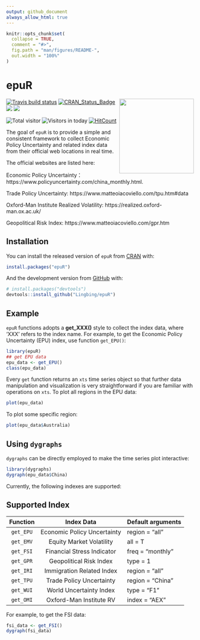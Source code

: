 ```yaml
---
output: github_document
always_allow_html: true
---
```


<!-- README.md is generated from README.Rmd. Please edit that file -->

```r
knitr::opts_chunk$set(
  collapse = TRUE,
  comment = "#>",
  fig.path = "man/figures/README-",
  out.width = "100%"
)
```

# epuR
<img src="inst/figures/epuR_logo.png" height="200" align="right" />



<!-- badges: start -->
[![Travis build status](https://travis-ci.org/Lingbing/epuR.svg?branch=master)](https://travis-ci.org/Lingbing/epuR)
[![CRAN_Status_Badge](http://www.r-pkg.org/badges/version/epuR?color=green)](https://cran.r-project.org/package=epuR)
[![](http://cranlogs.r-pkg.org/badges/grand-total/epuR?color=green)](https://cran.r-project.org/package=epuR)
[![](http://cranlogs.r-pkg.org/badges/epuR?color=green)](https://cran.r-project.org/package=epuR)

![Total visitor](https://visitor-count-badge.herokuapp.com/total.svg?repo_id=lingbing/epuR)
![Visitors in today](https://visitor-count-badge.herokuapp.com/today.svg?repo_id=lingbing/epuR)
[![HitCount](http://hits.dwyl.com/lingbing/epuR.svg)](http://hits.dwyl.com/lingbing/epuR)
<!-- badges: end -->

The goal of `epuR` is to provide a simple and consistent framework to collect Economic Policy Uncertainty and related index data from their official web locations in real time. 

The official websites are listed here:

Economic Policy Uncertainty：https://www.policyuncertainty.com/china_monthly.html.

Trade Policy Uncertainty:
https://www.matteoiacoviello.com/tpu.htm#data

Oxford-Man Institute Realized Volatility:
https://realized.oxford-man.ox.ac.uk/

Geopolitical Risk Index: 
https://www.matteoiacoviello.com/gpr.htm


## Installation

You can install the released version of `epuR` from [CRAN](https://CRAN.R-project.org) with:

``` r
install.packages("epuR")
```

And the development version from [GitHub](https://github.com/) with:

``` r
# install.packages("devtools")
devtools::install_github("Lingbing/epuR")
```
## Example

`epuR` functions adopts a **get_XXX()** style to collect the index data, where 'XXX' refers to the index name. For example, to get the Economic Policy Uncertainty (EPU) index, use function `get_EPU()`:

```r
library(epuR)
## get EPU data
epu_data <- get_EPU()
class(epu_data)
```

Every `get` function returns an `xts` time series object so that further data manipulation and visualization is very straightforward if you are familiar with operations on `xts`. To plot all regions in the EPU data:

```r
plot(epu_data)
```

To plot some specific region:
```r
plot(epu_data$Australia)
```

## Using `dygraphs`

`dygraphs` can be directly employed to make the time series plot interactive:

```r
library(dygraphs)
dygraph(epu_data$China)
```


Currently, the following indexes are supported: 

## Supported Index

|  Function |          Index Data         | Default arguments |
|:---------:|:---------------------------:|-------------------|
| `get_EPU` | Economic Policy Uncertainty | region = "all"    |
| `get_EMV` | Equity Market Volatility    | all = T           |
| `get_FSI` | Financial Stress Indicator  | freq = "monthly"  |
| `get_GPR` | Geopolitical Risk Index     | type = 1          |
| `get_IRI` | Immigration Related Index   | region = "all"    |
| `get_TPU` | Trade Policy Uncertainty    | region = "China"  |
| `get_WUI` | World Uncertainty Index     | type = "F1"       |
| `get_OMI` | Oxford-Man Institute RV     | index = "AEX"     |

For example, to get the FSI data:
```r
fsi_data <- get_FSI()
dygraph(fsi_data)
```


























